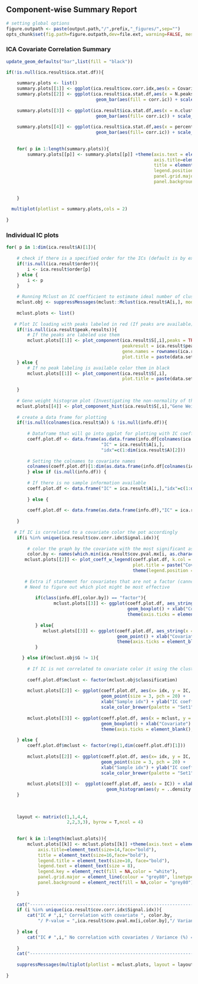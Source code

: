 ## Component-wise Summary Report

```r
# setting global options 
figure.outpath <- paste(output.path,"/",prefix,"_figures/",sep="")
opts_chunk$set(fig.path=figure.outpath,dev=file.ext, warning=FALSE, message=FALSE)
```

### ICA Covariate Correlation Summary

```r
update_geom_defaults("bar",list(fill = "black"))

if(!is.null(ica.result$ica.stat.df)){
  
    summary.plots <- list()
    summary.plots[[1]] <- ggplot(ica.result$cov.corr.idx,aes(x = Covariate.Name,col = Covariate.Name)) + geom_bar()
    summary.plots[[2]] <- ggplot(ica.result$ica.stat.df,aes(x = N.peaks,group = corr.ic)) + 
                                  geom_bar(aes(fill = corr.ic)) + scale_fill_manual(values=c("grey50","darkred")) + xlab("Number of Peaks")
  
    summary.plots[[3]] <- ggplot(ica.result$ica.stat.df,aes(x = n.clust,group = corr.ic)) + 
                                  geom_bar(aes(fill= corr.ic)) + scale_fill_manual(values=c("grey50","darkred")) + xlab("Predicted of Clusters")
  
    summary.plots[[4]] <- ggplot(ica.result$ica.stat.df,aes(x = percent.var,group = corr.ic)) + 
                                  geom_bar(aes(fill= corr.ic)) + scale_fill_manual(values=c("grey50","darkred")) + xlab("Variance")
  
  
    for( p in 1:length(summary.plots)){
        summary.plots[[p]] <- summary.plots[[p]] +theme(axis.text = element_text(size=10), 
                                                        axis.title=element_text(size=12,face="bold"), 
                                                        title = element_text(size=14,face="bold"),
                                                        legend.position = "none",
                                                        panel.grid.major = element_line(colour = "grey80", linetype="dashed"),
                                                        panel.background = element_rect(fill = NA,color = "grey80")) 
    
        
    }
    
  multiplot(plotlist = summary.plots,cols = 2)
  
}
```

### Individual IC plots 

```r

for( p in 1:dim(ica.result$A)[1]){
   
    # check if there is a specified order for the ICs (default is by explained variance)
    if(!is.null(ica.result$order)){
        i <- ica.result$order[p]
    } else {
        i <- p
    }
    
    # Running Mclust on IC coefficient to estimate ideal number of clusters in 1D IC coefficient space 
    mclust.obj <- suppressMessages(mclust::Mclust(ica.result$A[i,], modelNames = "V"))
  
    mclust.plots <- list()
   
   # Plot IC loading with peaks labeled in red (If peaks are available)
    if(!is.null(ica.result$peak.results)){
        # If the peaks are labeled use them 
        mclust.plots[[1]] <- plot_component(ica.result$S[,i],peaks = TRUE, 
                                            peakresult = ica.result$peak.results[[i]], 
                                            gene.names = rownames(ica.result$S),
                                            plot.title = paste(data.set,"_IC#_",i,sep =""))    
    } else {
        # If no peak labeling is available color them in black
        mclust.plots[[1]] <- plot_component(ica.result$S[,i],
                                            plot.title = paste(data.set,"_IC#_",i,sep =""))    
   
    }
    
    # Gene weight histogram plot (Investigating the non-normality of the component )
    mclust.plots[[4]] <- plot_component_hist(ica.result$S[,i],"Gene Weight Histogram")
   
    # create a data frame for plotting
    if(!is.null(colnames(ica.result$A)) & !is.null(info.df)){
      
        # Dataframe that will go into ggplot for plotting with IC coefficients in IC and idx as sample index
        coeff.plot.df <- data.frame(as.data.frame(info.df[colnames(ica.result$A),]),
                                    "IC" = ica.result$A[i,],
                                    "idx"=c(1:dim(ica.result$A)[2]))
        
        # Setting the colnames to covariate names
        colnames(coeff.plot.df)[1:dim(as.data.frame(info.df[colnames(ica.result$A),]))[2]] <- colnames(info.df) 
        } else if (is.null(info.df)) {
          
        # If there is no sample information available
        coeff.plot.df <- data.frame("IC" = ica.result$A[i,],"idx"=c(1:dim(ica.result$A)[2]))
    
        } else {
          
        coeff.plot.df <- data.frame(as.data.frame(info.df),"IC" = ica.result$A[i,],"idx"=c(1:dim(ica.result$A)[2]))
    
    }
    
   # If IC is correlated to a covariate color the pot accordingly
    if(i %in% unique(ica.result$cov.corr.idx$Signal.idx)){
      
        # color the graph by the covariate with the most significant association
        color.by <- names(which.min(ica.result$cov.pval.mx[i, as.character(ica.result$cov.corr.idx$Covariate.Name[which(ica.result$cov.corr.idx$Signal.idx == i)])]))
       mclust.plots[[2]] <- plot_coeff_w_legend(coeff.plot.df, k.col = color.by,
                                                plot.title = paste("Covariate = ",color.by,sep="")) + 
                                                theme(legend.position ="none")
       
       # Extra if statement for covariates that are not a factor (cannot produce a boxplot with individual groups)
       # Need to figure out which plot might be most effective
       
           if(class(info.df[,color.by]) == "factor"){
                  mclust.plots[[3]] <- ggplot(coeff.plot.df, aes_string(x = color.by, y = "IC", color = color.by)) + 
                                              geom_boxplot() + xlab("Covariate") + ylab("") +  
                                              theme(axis.ticks = element_blank(), axis.text.x = element_blank()) 
            
           } else{
              mclust.plots[[3]] <- ggplot(coeff.plot.df, aes_string(x = color.by, y = "IC", color = color.by)) + 
                                          geom_point() + xlab("Covariate")  + ylab("") +
                                          theme(axis.ticks = element_blank(), axis.text.x = element_blank())
           }

      } else if(mclust.obj$G != 1){
      
        # If IC is not correlated to covariate color it using the clustering information obtained from mclust
    
        coeff.plot.df$mclust <- factor(mclust.obj$classification)
        
        mclust.plots[[2]] <- ggplot(coeff.plot.df, aes(x= idx, y = IC, color = mclust)) + 
                                    geom_point(size = 3, pch = 20) + 
                                    xlab("Sample idx") + ylab("IC coefficient") + labs(title = "Classification by Mclust") + 
                                    scale_color_brewer(palette = "Set1") 
        
        mclust.plots[[3]] <- ggplot(coeff.plot.df, aes(x = mclust, y = IC, color = mclust)) + 
                                    geom_boxplot() + xlab("Covariate") + ylab("") +  
                                    theme(axis.ticks = element_blank(), axis.text.x = element_blank())
  
    } else {
        coeff.plot.df$mclust <- factor(rep(1,dim(coeff.plot.df)[1]))
        
        mclust.plots[[2]] <- ggplot(coeff.plot.df, aes(x= idx, y = IC, color = mclust)) + 
                                    geom_point(size = 3, pch = 20) + 
                                    xlab("Sample idx") + ylab("IC coefficient") + labs(title = "Classification by Mclust") + 
                                    scale_color_brewer(palette = "Set1") + theme(legend.position = "none")
        
        mclust.plots[[3]] <-  ggplot(coeff.plot.df, aes(x = IC)) + xlab("IC Coefficients") + ylab("")+
                                      geom_histogram(aes(y = ..density..)) + geom_density()
    }
  
   
  
    layout <- matrix(c(1,1,4,4,
                       2,2,3,3), byrow = T,ncol = 4)
  
    
    for( k in 1:length(mclust.plots)){
        mclust.plots[[k]] <- mclust.plots[[k]] +theme(axis.text = element_text(size=12), 
            axis.title=element_text(size=14,face="bold"), 
            title = element_text(size=16,face="bold"),
            legend.title = element_text(size=10, face="bold"),
            legend.text = element_text(size = 8),
            legend.key = element_rect(fill = NA,color = "white"),
            panel.grid.major = element_line(colour = "grey80", linetype="dashed"),
            panel.background = element_rect(fill = NA,color = "grey80")) 
      
    }
    
    cat("--------------------------------------------------------------------------------------------------------------","\n")
    if (i %in% unique(ica.result$cov.corr.idx$Signal.idx)){
        cat("IC # ",i," Correlation with covariate ", color.by,
            "/ P-value = ",ica.result$cov.pval.mx[i,color.by],"/ Variance (%) = ",ica.result$percent.var[i],"\n")    
        
    } else {
        cat("IC # ",i," No correlation with covariates / Variance (%) = ",ica.result$percent.var[i],"\n")
        
    }
    cat("--------------------------------------------------------------------------------------------------------------","\n")
  
    suppressMessages(multiplot(plotlist = mclust.plots, layout = layout))
    
}

```

